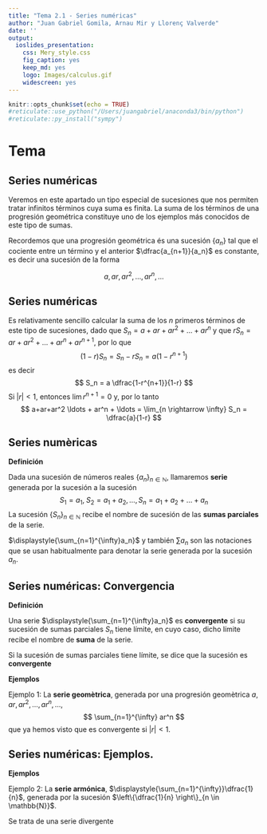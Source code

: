 ```yaml
---
title: "Tema 2.1 - Series numéricas"
author: "Juan Gabriel Gomila, Arnau Mir y Llorenç Valverde"
date: ''
output: 
  ioslides_presentation: 
    css: Mery_style.css
    fig_caption: yes
    keep_md: yes
    logo: Images/calculus.gif
    widescreen: yes
---
```


```r
knitr::opts_chunk$set(echo = TRUE)
#reticulate::use_python("/Users/juangabriel/anaconda3/bin/python")
#reticulate::py_install("sympy")
```

# Tema

## Series numéricas

Veremos en este apartado un tipo especial de sucesiones que nos permiten tratar infinitos términos cuya suma es finita. La suma de los términos de una progresión geométrica constituye uno de los ejemplos más conocidos de este tipo de sumas.

Recordemos que una progresión geométrica és una sucesión $\{a_n\}$ tal que el cociente entre un término y el anterior $\dfrac{a_{n+1}}{a_n}$ es constante, es decir una sucesión de la forma 

$$
a,ar,ar^2, \ldots, ar^n, \ldots
$$

## Series numéricas

Es relativamente sencillo calcular la suma de los $n$ primeros términos de este tipo de sucesiones, dado que  $S_n = a+ar+ar^2+ \ldots +ar^n$ y que $rS_n =   ar+ar^2+ \ldots +ar^n + ar^{n+1}$, por lo que
$$
(1-r)S_n = S_n-rS_n= a(1-r^{n+1})
$$
es decir 
$$
S_n = a \dfrac{1-r^{n+1}}{1-r}
$$
Si $|r|<1$, entonces $\lim r^{n+1} = 0$ y, por lo tanto
$$
a+ar+ar^2 \ldots + ar^n + \ldots = \lim_{n \rightarrow \infty} S_n = \dfrac{a}{1-r}
$$

## Series numèricas

<l class="definition"> **Definición** </l>

Dada una sucesión de números reales $\{a_n \}_{n \in \mathbb{N}}$, llamaremos **serie** generada por la sucesión a la sucesión 
$$
S_1 = a_1, \; S_2=a_1+a_2,  \ldots, S_n=a_1+a_2+ \ldots +a_n
$$
La sucesión $\{S_n \}_{n \in \mathbb{N}}$ recibe el nombre de sucesión de las **sumas parciales** de la serie.

$\displaystyle{\sum_{n=1}^{\infty}a_n}$ y también $\displaystyle{\sum a_n}$ son las notaciones que se usan habitualmente para denotar la serie generada por la sucesión $a_n$. 

## Series numéricas: Convergencia

<l class="definition"> **Definición** </l>

Una serie $\displaystyle{\sum_{n=1}^{\infty}a_n}$ es **convergente** si su sucesión de sumas parciales $S_n$ tiene límite, en cuyo caso, dicho límite recibe el nombre de **suma** de la serie.

Si la sucesión de sumas parciales tiene límite, se dice que la sucesión es **convergente**


<div class="example"> **Ejemplos**

Ejemplo 1: La **serie geomètrica**, generada por una progresión geomètrica $a,ar,ar^2, \ldots, ar^n, \ldots$, 
$$
\sum_{n=1}^{\infty} ar^n
$$
que ya hemos visto que es convergente si $|r|<1$.

## Series numéricas: Ejemplos. 

<div class="example"> **Ejemplos**

Ejemplo 2: La **serie armónica**, $\displaystyle{\sum_{n=1}^{\infty}}\dfrac{1}{n}$, generada por la sucesión $\left\{\dfrac{1}{n} \right\}_{n \in \mathbb{N}}$.

Se trata de una serie divergente


